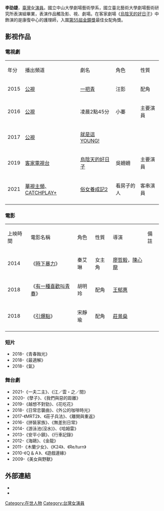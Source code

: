 {{BLP unsourced|time=2020-10-14T16:37:12+00:00}}
{{藝人
| 姓名 = 李劭婕
| 類型 = 女藝人
| 圖片 =李劭婕.jpg
| 圖片簡介 = 
| 國籍 = {{ROC}}
| 職業 = [[演員|演員]]
| 代表作品 = [[一把青|一把青]]<BR/>[[烏陰天的好日子|烏陰天的好日子]]
| 經紀公司 = 藝和創藝
| imdb = 4601531
| 網站 = [https://www.facebook.com/claralee0512/ 官方粉絲團]
}}
'''李劭婕'''，[[臺灣|臺灣]]女[[演員|演員]]。國立中山大學劇場藝術學系，國立臺北藝術大學劇場藝術研究所表演組畢業，表演作品觸及影、視、劇場。在客家劇場《[[烏陰天的好日子|烏陰天的好日子]]》中飾演的是康復中心的護理師，入圍[[第55屆金鐘獎|第55屆金鐘獎]]最佳女配角獎。

== 影视作品 ==
=== 電視劇 ===
{| class="wikitable" 
|- style="background:skyblue;color:black;font-weight:bold;text-align:center;"
|年分||播出頻道||劇名||角色||性質
|-
|2015||[[公視|公視]]||[[一把青|一把青]]||汪影||配角
|-
|2016||[[公視|公視]]||凌晨2點45分||小蓁||主要演員
|-
|2017||[[公視|公視]]||[[就是這YOUNG!|就是這YOUNG!]]||||
|-
|2019||[[客家電視台|客家電視台]]||[[烏陰天的好日子|烏陰天的好日子]]||吳姍姍||主要演員
|-
|2021||[[華視主頻|華視主頻]]、[[威望國際|CATCHPLAY+]]||[[俗女養成記2|俗女養成記2]]||看房子的人||客串演員
|-
|}

=== 電影 ===
{| class="wikitable"
|- style="background:skyblue;color:black;font-weight:bold;text-align:center;"
|上映時間||電影名稱||角色||性質||導演||備註
|-
|2014||《[[時下暴力|時下暴力]]》||秦艾琳||女主角||[[廖哲毅|廖哲毅]]，[[陳心龍|陳心龍]]||
|-
|2018||《[[有一種喜歡叫青春|有一種喜歡叫青春]]》||胡明玲||配角||[[王郁惠|王郁惠]]||
|-
|2018||《[[引爆點|引爆點]]》||宋靜瑜||配角||[[莊景燊|莊景燊]]||
|-
|}

=== 短片 ===
*2018-《青春蝕光》
*2018-《最適解》
*2018-《氣》
=== 舞台劇 ===
*2021-《一夫二主》、《江／雲・之／間》
*2020-《孽子》、《我們與惡的距離》
*2019-《越想不對勁》、《花吃花》
*2018-《日常恋襲曲》、《外公的咖啡時光》 
*2017-《MRT2》、《莊子兵法》、《離開與重返》 
*2016-《拼裝家族》、《無差別日常》 
*2014-《游泳池(沒水)》、《哈姆雷》
*2013-《安平小鎮》、《行車記錄》
*2012-《海鷗》、《金龍》
*2011-《木蘭少女》、《K24》、《Re/turn》
*2010-《Ｑ＆Ａ》、《遊戲邊緣》
*2009-《美女與野獸》

==外部連結==
*{{Facebook|claralee0512}}
*{{Instagram|claralee_0512}}

[[Category:在世人物|Category:在世人物]]
[[Category:台灣女演員|Category:台灣女演員]]